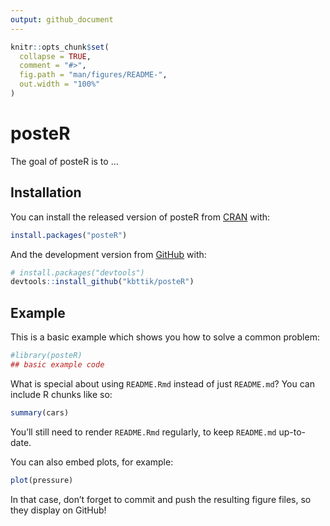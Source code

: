 ```yaml
---
output: github_document
---
```


<!-- README.md is generated from README.Rmd. Please edit that file -->

```r
knitr::opts_chunk$set(
  collapse = TRUE,
  comment = "#>",
  fig.path = "man/figures/README-",
  out.width = "100%"
)
```

# posteR

<!-- badges: start -->
<!-- badges: end -->

The goal of posteR is to ...

## Installation

You can install the released version of posteR from [CRAN](https://CRAN.R-project.org) with:

``` r
install.packages("posteR")
```

And the development version from [GitHub](https://github.com/) with:

``` r
# install.packages("devtools")
devtools::install_github("kbttik/posteR")
```
## Example

This is a basic example which shows you how to solve a common problem:

```r
#library(posteR)
## basic example code
```

What is special about using `README.Rmd` instead of just `README.md`? You can include R chunks like so:

```r
summary(cars)
```

You'll still need to render `README.Rmd` regularly, to keep `README.md` up-to-date.

You can also embed plots, for example:

```r
plot(pressure)
```

In that case, don't forget to commit and push the resulting figure files, so they display on GitHub!
